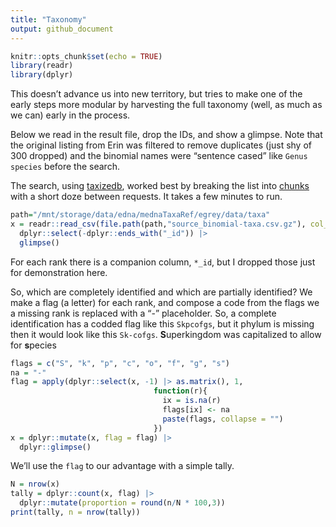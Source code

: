 ```yaml
---
title: "Taxonomy"
output: github_document
---
```


```r
knitr::opts_chunk$set(echo = TRUE)
library(readr)
library(dplyr)
```

This doesn't advance us into new territory, but tries to make one of the early steps more modular by harvesting the full taxonomy (well, as much as we can) early in the process.


Below we read in the result file, drop the IDs, and show a glimpse.  Note that the original listing from Erin was filtered to remove duplicates (just shy of 300 dropped) and the binomial names were "sentence cased" like `Genus species` before the search.

The search, using [taxizedb](https://github.com/BigelowLab/mednaTaxaRef/blob/8391d8f31cdea70807a291c89782dc5ee5b11572/egrey/taxizer.R#L45), worked best by breaking the list into [chunks](https://github.com/BigelowLab/mednaTaxaRef/blob/8391d8f31cdea70807a291c89782dc5ee5b11572/egrey/input/taxizer.000.yaml#L12) with a short doze between requests. It takes a few minutes to run.

```r
path="/mnt/storage/data/edna/mednaTaxaRef/egrey/data/taxa"
x = readr::read_csv(file.path(path,"source_binomial-taxa.csv.gz"), col_type = "c") |>
  dplyr::select(-dplyr::ends_with("_id")) |>
  glimpse()
```
For each rank there is a companion column, `*_id`, but I dropped those just for demonstration here.

So, which are completely identified and which are partially identified?  We make a flag (a letter) for each rank, and compose a code from the flags we a missing rank is replaced with a "-" placeholder.   So, a complete identification has a codded flag like this `Skpcofgs`, but it phylum is missing then it would look like this `Sk-cofgs`.  **S**uperkingdom was capitalized to allow for **s**pecies

```r
flags = c("S", "k", "p", "c", "o", "f", "g", "s")
na = "-"
flag = apply(dplyr::select(x, -1) |> as.matrix(), 1,
                                function(r){
                                  ix = is.na(r)
                                  flags[ix] <- na
                                  paste(flags, collapse = "")
                                })
x = dplyr::mutate(x, flag = flag) |>
  dplyr::glimpse()
```
We'll use the `flag` to our advantage with a simple tally.

```r
N = nrow(x)
tally = dplyr::count(x, flag) |>
  dplyr::mutate(proportion = round(n/N * 100,3))
print(tally, n = nrow(tally))
```



